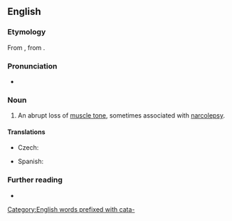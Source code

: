 ==English==
{{wikipedia}}

===Etymology===
From {{etyl|de|en}} {{m|de|Kataplexie}}, from {{etyl|grc|en}} {{m|grc|κατάπληξις}}.

===Pronunciation===
* {{IPA|en|/ˈkætəplɛksi/}}

===Noun===
{{en-noun|~}}

# {{lb|en|medicine}} An abrupt loss of [[muscle tone]], sometimes associated with [[narcolepsy]].

====Translations====
{{trans-top|abrupt loss of muscle tone}}
* Czech: {{t|cs|kataplexie|f}}
{{trans-mid}}
* Spanish: {{t+|es|cataplexia|f}}
{{trans-bottom}}

===Further reading===
* {{R:OneLook}}

[[Category:English words prefixed with cata-]]